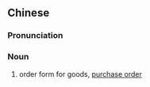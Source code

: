 {{also|定单}}
==Chinese==
{{zh-forms|s=定单}}

===Pronunciation===
{{zh-pron
|m=dìngdān
|cat=n
}}

===Noun===
{{zh-noun}}

# order form for goods, [[purchase order]]